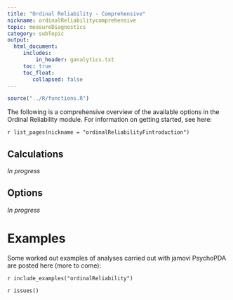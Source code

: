 ```yaml
---
title: "Ordinal Reliability - Comprehensive"
nickname: ordinalReliabilitycomprehensive
topic: measureDiagnostics
category: subTopic
output: 
  html_document:
     includes:
         in_header: ganalytics.txt
     toc: true
     toc_float:
        collapsed: false
---
```


```r
source("../R/functions.R")
```

The following is a comprehensive overview of the available options in the Ordinal Reliability module. For information on getting started, see here:

`r list_pages(nickname = "ordinalReliabilityFintroduction")`

## Calculations

*In progress*

## Options

*In progress*

# Examples

Some worked out examples of analyses carried out with jamovi PsychoPDA are posted here (more to come):

`r include_examples("ordinalReliability")`

`r issues()`